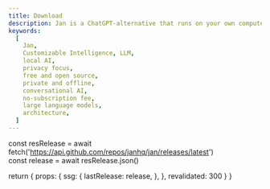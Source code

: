 ```yaml
---
title: Download
description: Jan is a ChatGPT-alternative that runs on your own computer, with a local API server.
keywords:
  [
    Jan,
    Customizable Intelligence, LLM,
    local AI,
    privacy focus,
    free and open source,
    private and offline,
    conversational AI,
    no-subscription fee,
    large language models,
    architecture,
  ]
---
```



  const resRelease = await fetch('https://api.github.com/repos/janhq/jan/releases/latest')  
  const release = await resRelease.json()

  return {
    props: {
      ssg: {
        lastRelease: release,
      },
    },
    revalidated: 300
  }
}

<Download />